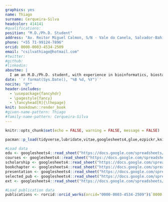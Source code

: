 ```yaml
---
graphics: yes
name: Thiago
surname: Cerqueira-Silva
headcolor: 414141
#qualifications: 
position: "M.D./Ph.D. Student"
address: "Av. Reitor Miguel Calmon, S/N - Vale do Canela, Salvador-Bahia"
phone: "+55 71-99124-7896"
orcid: 0000-0003-4534-2509
email: "csilvathiago@hotmail.com"
#twitter: 
#github: 
#linkedin: 
aboutme: |
  I am an M.D./Ph.D. student, with experience in bioinformatics, biostatistics, and epidemiology. My primary research interests are study design and data analysis.
date: '`r format(Sys.Date(), "%B %d, %Y")`'
nocite: "@*"
header-includes:
  - \usepackage{fancyhdr}
  - \pagestyle{fancy}
  - \fancyhead[R]{\thepage}
knit: bookdown::render_book
#given-name-pattern: Thiago
#family-name-pattern: Cerqueira-Silva
---
```


```r
knitr::opts_chunk$set(echo = FALSE, warning = FALSE, message = FALSE)

pacman::p_load(tidyverse,lubridate,vitae,googlesheets4,glue,ezpickr,knitr, fuzzyjoin)

#Load data
edu <- googlesheets4::read_sheet("https://docs.google.com/spreadsheets/d/1SMZKNv8BK7r-o720I-gsbT4w5ng2jqqoWXiYpnPRSYY/edit?usp=sharing",sheet = "Education")
courses <- googlesheets4::read_sheet("https://docs.google.com/spreadsheets/d/1SMZKNv8BK7r-o720I-gsbT4w5ng2jqqoWXiYpnPRSYY/edit?usp=sharing",sheet = "Courses") %>%  arrange(type,desc(year)) 
scholarship <- googlesheets4::read_sheet("https://docs.google.com/spreadsheets/d/1SMZKNv8BK7r-o720I-gsbT4w5ng2jqqoWXiYpnPRSYY/edit?usp=sharing",sheet = "Scholarships") %>%  arrange(desc(endYear)) 
bookchapter <- googlesheets4::read_sheet("https://docs.google.com/spreadsheets/d/1SMZKNv8BK7r-o720I-gsbT4w5ng2jqqoWXiYpnPRSYY/edit?usp=sharing",sheet = "Book_chapters") %>%  arrange(desc(year))
presentation <- googlesheets4::read_sheet("https://docs.google.com/spreadsheets/d/1SMZKNv8BK7r-o720I-gsbT4w5ng2jqqoWXiYpnPRSYY/edit?usp=sharing",sheet = "Presentation") %>%  arrange(desc(year)) %>% filter(filter=="TRUE")
selected_pub <- googlesheets4::read_sheet("https://docs.google.com/spreadsheets/d/1SMZKNv8BK7r-o720I-gsbT4w5ng2jqqoWXiYpnPRSYY/edit?usp=sharing",sheet = "selected_pub") #file in google sheets with publication relavence order
ext <- googlesheets4::read_sheet("https://docs.google.com/spreadsheets/d/1SMZKNv8BK7r-o720I-gsbT4w5ng2jqqoWXiYpnPRSYY/edit?usp=sharing",sheet = "ext") #file in google sheets with publication relavence order

#Load publication data
publications <- rorcid::orcid_works(orcid="0000-0003-4534-2509")$`0000-0003-4534-2509`$works


```


